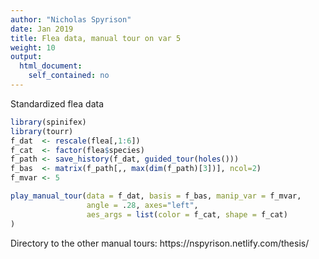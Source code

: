 ```yaml
---
author: "Nicholas Spyrison"
date: Jan 2019
title: Flea data, manual tour on var 5
weight: 10
output: 
  html_document:
    self_contained: no
---
```


Standardized flea data

```r
library(spinifex)
library(tourr)
f_dat  <- rescale(flea[,1:6])
f_cat  <- factor(flea$species)
f_path <- save_history(f_dat, guided_tour(holes()))
f_bas  <- matrix(f_path[,, max(dim(f_path)[3])], ncol=2)
f_mvar <- 5

```

```r
play_manual_tour(data = f_dat, basis = f_bas, manip_var = f_mvar,
                 angle = .28, axes="left",
                 aes_args = list(color = f_cat, shape = f_cat)
)
```

Directory to the other manual tours: https://nspyrison.netlify.com/thesis/


